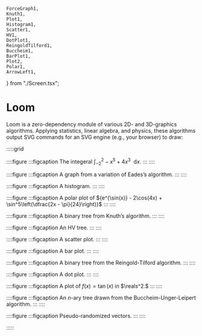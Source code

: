 	ForceGraph1,
	Knuth1,
	Plot1,
	Histogram1,
	Scatter1,
	HV1,
	DotPlot1,
	ReingoldTilford1,
	Buccheim1,
	BarPlot1,
	Plot2,
	Polar1,
	ArrowLeft1,
} from "./Screen.tsx";

# Loom
Loom is a zero-dependency module of various 2D- and 3D-graphics algorithms. Applying statistics, linear algebra, and physics, these algorithms output SVG commands for an SVG engine (e.g., your browser) to draw:

:::::grid

::::figure
<Plot2/>
:::figcaption
The integeral $\int_{-2}^2 -x^5 + 4x^3 ~~ {\text{d}}x$.
:::
::::

::::figure
<ForceGraph1/>
:::figcaption
A graph from a variation of Eades’s algorithm.
:::
::::

::::figure
<Histogram1/>
:::figcaption
A histogram.
:::
::::


::::figure
<Polar1/>
:::figcaption
A polar plot of ${e^{\sin(x)} - 2\cos(4x) + \sin^5\left(\dfrac{2x - \pi}{24}\right)}$
:::
::::


::::figure
<Knuth1/>
:::figcaption
A binary tree from Knuth’s algorithm.
:::
::::

::::figure
<HV1/>
:::figcaption
An HV tree.
:::
::::

::::figure
<Scatter1/>
:::figcaption
A scatter plot.
:::
::::

::::figure
<BarPlot1/>
:::figcaption
A bar plot.
:::
::::

::::figure
<ReingoldTilford1/>
:::figcaption
A binary tree from the Reingold-Tilford algorithm.
:::
::::

::::figure
<DotPlot1/>
:::figcaption
A dot plot.
:::
::::

::::figure
<Plot1/>
:::figcaption
A plot of $f(x) = \tan(x)$ in $\reals^2.$
:::
::::

::::figure
<Buccheim1/>
:::figcaption
An $n$-ary tree drawn from the Buccheim-Unger-Leipert algorithm.
:::
::::


::::figure
<ArrowLeft1/>
:::figcaption
Pseudo-randomized vectors.
:::
::::

:::::